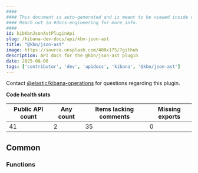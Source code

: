 ```yaml
---
####
#### This document is auto-generated and is meant to be viewed inside our experimental, new docs system.
#### Reach out in #docs-engineering for more info.
####
id: kibKbnJsonAstPluginApi
slug: /kibana-dev-docs/api/kbn-json-ast
title: "@kbn/json-ast"
image: https://source.unsplash.com/400x175/?github
description: API docs for the @kbn/json-ast plugin
date: 2025-08-06
tags: ['contributor', 'dev', 'apidocs', 'kibana', '@kbn/json-ast']
---
```




Contact [@elastic/kibana-operations](https://github.com/orgs/elastic/teams/kibana-operations) for questions regarding this plugin.

**Code health stats**

| Public API count  | Any count | Items lacking comments | Missing exports |
|-------------------|-----------|------------------------|-----------------|
| 41 | 2 | 35 | 0 |

## Common

### Functions
<DocDefinitionList data={kbnJsonAstObj.common.functions}/>

